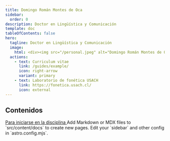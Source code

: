 ```yaml
---
title: Domingo Román Montes de Oca
sidebar:
  order: 0
description: Doctor en Lingüística y Comunicación
template: doc
tableOfContents: false
hero:
  tagline: Doctor en Lingüística y Comunicación
  image:
    html: <div><img src="/personal.jpeg" alt="Domingo Román Montes de Oca" class="rounded-lg w-[400px] md:w-[200px] lg:w-[400px] "><p class="text-center">Imagen obtenida por la Dra. Valentina Colonna</p></div>
  actions:
    - text: Curriculum vitae
      link: /guides/example/
      icon: right-arrow
      variant: primary
    - text: Laboratorio de fonética USACH
      link: https://fonetica.usach.cl/
      icon: external
---
```



## Contenidos
<CardGrid stagger>
	<Card title="Curso básico de fonética" icon="magnifier">
		<a href=/cursos/curso-b%C3%A1sico-de-fonetica/0_introduccion/">
			Para iniciarse en la disciplina
		</a>
	</Card>
	<Card title="Trabajos de investigación dirigidos" icon="add-document">
		Add Markdown or MDX files to `src/content/docs` to create new pages.
	</Card>
	<Card title="Escritos y publicaciones" icon="setting">
		Edit your `sidebar` and other config in `astro.config.mjs`.
	</Card>
	<Card title="Cursos y seminarios" icon="open-book">
	</Card>
</CardGrid>
